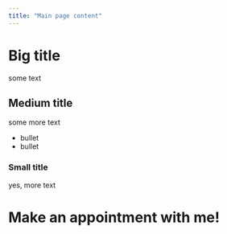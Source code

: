 ```yaml
---
title: "Main page content"
---
```


# Big title

some text

## Medium title

some more text

* bullet
* bullet

### Small title

yes, more text

# Make an appointment with me!

<!-- Calendly inline widget begin -->
<div class="calendly-inline-widget" data-url="https://calendly.com/kerchner" style="min-width:320px;height:700px;"></div>
<script type="text/javascript" src="https://assets.calendly.com/assets/external/widget.js" async></script>
<!-- Calendly inline widget end -->

